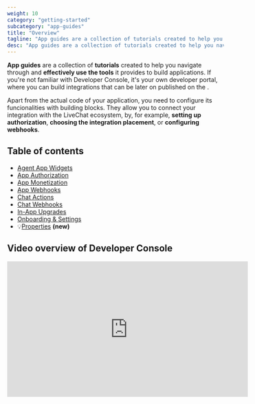 ```yaml
---
weight: 10
category: "getting-started"
subcategory: "app-guides"
title: "Overview"
tagline: "App guides are a collection of tutorials created to help you navigate through Developer Console."
desc: "App guides are a collection of tutorials created to help you navigate through Developer Console and effectively use the tools it provides to build applications."
---
```


**App guides** are a collection of **tutorials** created to help you navigate through <Placeholder id="DEVELOPER_CONSOLE_URL" /> and **effectively use the tools** it provides to build applications. If you're not familiar with Developer Console, it's your own developer portal, where you can build integrations that can be later on published on the <Placeholder id="LIVECHAT_MARKETPLACE_URL" />.

Apart from the actual code of your application, you need to configure its funcionalities with building blocks. They allow you to connect your integration with the LiveChat ecosystem, by, for example, **setting up authorization**, **choosing the integration placement**, or **configuring webhooks**.

## Table of contents

- [Agent App Widgets](/getting-started/app-guides/agent-app-widgets/)
- [App Authorization](/app-guides/app-authorization/)
- [App Monetization](/getting-started/app-guides/app-monetization)
- [App Webhooks](/app-guides/app-webhooks/)
- [Chat Actions](/getting-started/app-guides/chat-actions/)
- [Chat Webhooks](/app-guides/chat-webhooks/)
- [In-App Upgrades](/getting-started/app-guides/in-app-upgrades/)
- [Onboarding & Settings](/getting-started/app-guides/onboarding-and-settings/)
- 💡[Properties](/getting-started/app-guides/properties/) **(new)**

## Video overview of Developer Console

<iframe
  width="560"
  height="315"
  src="https://www.youtube.com/embed/z_7fGblf7dQ"
  frameborder="0"
  allow="accelerometer; autoplay; encrypted-media; gyroscope; picture-in-picture"
  allowfullscreen
></iframe>
